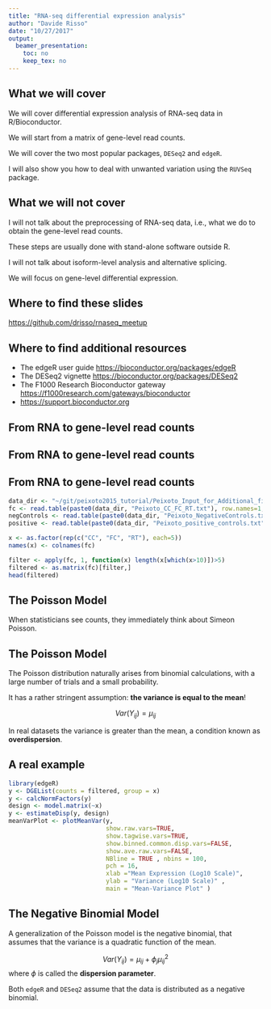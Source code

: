 ```yaml
---
title: "RNA-seq differential expression analysis"
author: "Davide Risso"
date: "10/27/2017"
output:
  beamer_presentation:
    toc: no
    keep_tex: no
---
```


## What we will cover

We will cover differential expression analysis of RNA-seq data in R/Bioconductor.

We will start from a matrix of gene-level read counts.

We will cover the two most popular packages, `DESeq2` and `edgeR`.

I will also show you how to deal with unwanted variation using the `RUVSeq` package.

## What we will not cover

I will not talk about the preprocessing of RNA-seq data, i.e., what we do to obtain the gene-level read counts.

These steps are usually done with stand-alone software outside R.

I will not talk about isoform-level analysis and alternative splicing.

We will focus on gene-level differential expression.

## Where to find these slides

\Large

[https://github.com/drisso/rnaseq_meetup](github.com/drisso/rnaseq_meetup)

## Where to find additional resources

- The edgeR user guide [https://bioconductor.org/packages/edgeR](bioconductor.org/packages/edgeR)
- The DESeq2 vignette  [https://bioconductor.org/packages/DESeq2](bioconductor.org/packages/DESeq2)
- The F1000 Research Bioconductor gateway [https://f1000research.com/gateways/bioconductor](f1000research.com/gateways/bioconductor)
-  [https://support.bioconductor.org](support.bioconductor.org)

## From RNA to gene-level read counts

\centering
\includegraphics[width=.6\linewidth]{central_dogma}

## From RNA to gene-level read counts

\centering
\includegraphics[width=\linewidth]{rna-seq.jpg}

## From RNA to gene-level read counts

\scriptsize
```r
data_dir <- "~/git/peixoto2015_tutorial/Peixoto_Input_for_Additional_file_1/"
fc <- read.table(paste0(data_dir, "Peixoto_CC_FC_RT.txt"), row.names=1, header=TRUE)
negControls <- read.table(paste0(data_dir, "Peixoto_NegativeControls.txt"), sep='\t', header=TRUE, as.is=TRUE)
positive <- read.table(paste0(data_dir, "Peixoto_positive_controls.txt"), as.is=TRUE, sep='\t', header=TRUE)

x <- as.factor(rep(c("CC", "FC", "RT"), each=5))
names(x) <- colnames(fc)

filter <- apply(fc, 1, function(x) length(x[which(x>10)])>5)
filtered <- as.matrix(fc)[filter,]
head(filtered)
```

## The Poisson Model

When statisticians see counts, they immediately think about Simeon Poisson.

\centering
\includegraphics[width=.7\linewidth]{Simeon_Poisson}

## The Poisson Model

The Poisson distribution naturally arises from binomial calculations, with a large number of trials and a small probability.

It has a rather stringent assumption: **the variance is equal to the mean**!

$$
Var(Y_{ij}) = \mu_{ij}
$$

In real datasets the variance is greater than the mean, a condition known as **overdispersion**.

## A real example

```r
library(edgeR)
y <- DGEList(counts = filtered, group = x)
y <- calcNormFactors(y)
design <- model.matrix(~x)
y <- estimateDisp(y, design)
meanVarPlot <- plotMeanVar(y, 
                           show.raw.vars=TRUE, 
                           show.tagwise.vars=TRUE,
                           show.binned.common.disp.vars=FALSE,
                           show.ave.raw.vars=FALSE, 
                           NBline = TRUE , nbins = 100,
                           pch = 16, 
                           xlab ="Mean Expression (Log10 Scale)", 
                           ylab = "Variance (Log10 Scale)" , 
                           main = "Mean-Variance Plot" )
```

## The Negative Binomial Model

A generalization of the Poisson model is the negative binomial, that assumes that the variance is a quadratic function of the mean.

$$
Var(Y_{ij}) = \mu_{ij} + \phi_j \mu_{ij}^2
$$
where $\phi$ is called the **dispersion parameter**.

Both `edgeR` and `DESeq2` assume that the data is distributed as a negative binomial.
